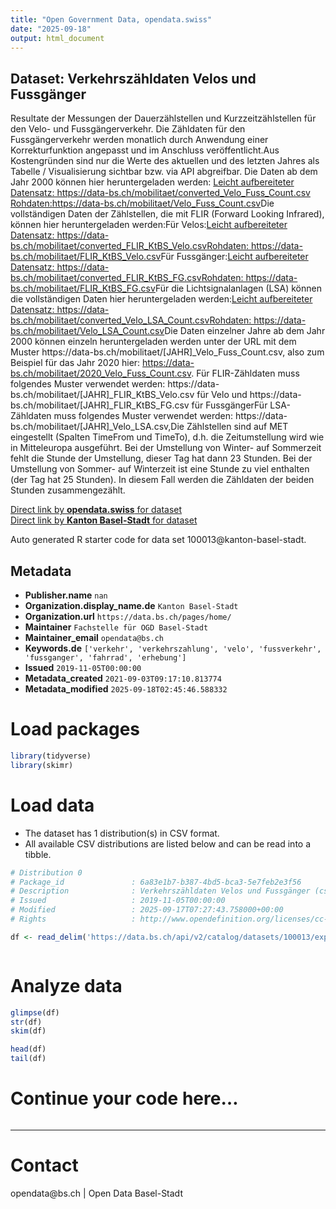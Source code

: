 ```yaml
---
title: "Open Government Data, opendata.swiss"
date: "2025-09-18"
output: html_document
---
```


## Dataset: Verkehrszähldaten Velos und Fussgänger

Resultate der Messungen der Dauerzählstellen und Kurzzeitzählstellen für den Velo- und Fussgängerverkehr. Die Zähldaten für den Fussgängerverkehr werden monatlich durch Anwendung einer Korrekturfunktion angepasst und im Anschluss veröffentlicht.Aus Kostengründen sind nur die Werte des aktuellen und des letzten Jahres als Tabelle / Visualisierung sichtbar bzw. via API abgreifbar. Die Daten ab dem Jahr 2000 können hier heruntergeladen werden: [Leicht aufbereiteter Datensatz: https://data-bs.ch/mobilitaet/converted_Velo_Fuss_Count.csv](https://data-bs.ch/mobilitaet/converted_Velo_Fuss_Count.csv) [Rohdaten: ](https://data-bs.ch/mobilitaet/Velo_Fuss_Count.csv)[https://data-bs.ch/mobilitaet/Velo_Fuss_Count.csv](https://data-bs.ch/mobilitaet/Velo_Fuss_Count.csv)Die vollständigen Daten der Zählstellen, die mit FLIR (Forward Looking Infrared), können hier heruntergeladen werden:Für Velos:[Leicht aufbereiteter Datensatz: https://data-bs.ch/mobilitaet/converted_FLIR_KtBS_Velo.csv](https://data-bs.ch/mobilitaet/converted_FLIR_KtBS_Velo.csv)[Rohdaten: https://data-bs.ch/mobilitaet/FLIR_KtBS_Velo.csv](https://data-bs.ch/mobilitaet/FLIR_KtBS_Velo.csv)[](https://data-bs.ch/mobilitaet/FLIR_KtBS_MIV6.csv)Für Fussgänger:[Leicht aufbereiteter Datensatz: https://data-bs.ch/mobilitaet/converted_FLIR_KtBS_FG.csv](https://data-bs.ch/mobilitaet/converted_FLIR_KtBS_FG.csv)[Rohdaten: https://data-bs.ch/mobilitaet/FLIR_KtBS_FG.csv](https://data-bs.ch/mobilitaet/FLIR_KtBS_FG.csv)Für die Lichtsignalanlagen (LSA) können die vollständigen Daten hier heruntergeladen werden:[Leicht aufbereiteter Datensatz: https://data-bs.ch/mobilitaet/converted_Velo_LSA_Count.csv](https://data-bs.ch/mobilitaet/converted_Velo_LSA_Count.csv)[Rohdaten: https://data-bs.ch/mobilitaet/Velo_LSA_Count.csv](https://data-bs.ch/mobilitaet/Velo_LSA_Count.csv)Die Daten einzelner Jahre ab dem Jahr 2000 können einzeln heruntergeladen werden unter der URL mit dem Muster https://data-bs.ch/mobilitaet/[JAHR]_Velo_Fuss_Count.csv, also zum Beispiel für das Jahr 2020 hier: [https://data-bs.ch/mobilitaet/2020_Velo_Fuss_Count.csv](https://data-bs.ch/mobilitaet/2020_Velo_Fuss_Count.csv). Für FLIR-Zähldaten muss folgendes Muster verwendet werden: https://data-bs.ch/mobilitaet/[JAHR]_FLIR_KtBS_Velo.csv für Velo und https://data-bs.ch/mobilitaet/[JAHR]_FLIR_KtBS_FG.csv für FussgängerFür LSA-Zähldaten muss folgendes Muster verwendet werden: https://data-bs.ch/mobilitaet/[JAHR]_Velo_LSA.csv,Die Zählstellen sind auf MET eingestellt (Spalten TimeFrom und TimeTo), d.h. die Zeitumstellung wird wie in Mitteleuropa ausgeführt. Bei der Umstellung von Winter- auf Sommerzeit fehlt die Stunde der Umstellung, dieser Tag hat dann 23 Stunden. Bei der Umstellung von Sommer- auf Winterzeit ist eine Stunde zu viel enthalten (der Tag hat 25 Stunden). In diesem Fall werden die Zähldaten der beiden Stunden zusammengezählt.

[Direct link by **opendata.swiss** for dataset](https://opendata.swiss/de/dataset/verkehrszahldaten-velos-und-fussganger)<br>
[Direct link by **Kanton Basel-Stadt** for dataset](https://data.bs.ch/explore/dataset/100013/)

Auto generated R starter code for data set 100013@kanton-basel-stadt.

## Metadata

- **Publisher.name** `nan`
- **Organization.display_name.de** `Kanton Basel-Stadt`
- **Organization.url** `https://data.bs.ch/pages/home/`
- **Maintainer** `Fachstelle für OGD Basel-Stadt`
- **Maintainer_email** `opendata@bs.ch`
- **Keywords.de** `['verkehr', 'verkehrszahlung', 'velo', 'fussverkehr', 'fussganger', 'fahrrad', 'erhebung']`
- **Issued** `2019-11-05T00:00:00`
- **Metadata_created** `2021-09-03T09:17:10.813774`
- **Metadata_modified** `2025-09-18T02:45:46.588332`


# Load packages

```r

library(tidyverse)
library(skimr)

```

# Load data

-   The dataset has 1 distribution(s) in CSV format.
-   All available CSV distributions are listed below and can be read into a tibble.

```r

# Distribution 0
# Package_id               : 6a83e1b7-b387-4bd5-bca3-5e7feb2e3f56
# Description              : Verkehrszähldaten Velos und Fussgänger (csv)
# Issued                   : 2019-11-05T00:00:00
# Modified                 : 2025-09-17T07:27:43.758000+00:00
# Rights                   : http://www.opendefinition.org/licenses/cc-by/

df <- read_delim('https://data.bs.ch/api/v2/catalog/datasets/100013/exports/csv?use_labels=true')



```

# Analyze data

```r

glimpse(df)
str(df)
skim(df)

head(df)
tail(df)

```

# Continue your code here...

```r

```

------------------------------------------------------------------------

# Contact

opendata@bs.ch | Open Data Basel-Stadt
